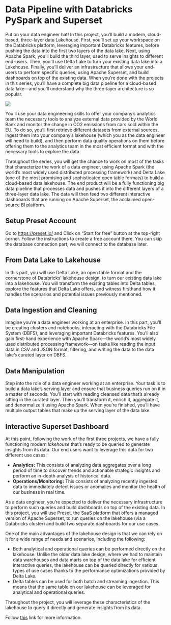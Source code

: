 # Data Pipeline with Databricks PySpark and Superset

Put on your data engineer hat! In this project, you’ll build a modern, cloud-based, three-layer data Lakehouse. First, you’ll set up your workspace on the Databricks platform, leveraging important Databricks features, before pushing the data into the first two layers of the data lake. Next, using Apache Spark, you’ll build the third layer, used to serve insights to different end-users. Then, you’ll use Delta Lake to turn your existing data lake into a Lakehouse. Finally, you’ll deliver an infrastructure that allows your end-users to perform specific queries, using Apache Superset, and build dashboards on top of the existing data. When you’re done with the projects in this series, you’ll have a complete big data pipeline for a cloud-based data lake—and you’ll understand why the three-layer architecture is so popular.

![](/img/tutorials/data-pipe-dbr-superset/overview.png)

You’ll use your data engineering skills to offer your company’s analytics team the necessary tools to analyze external data provided by the World Bank and monitor the change in CO2 emissions from cars sold within the EU. To do so, you’ll first retrieve different datasets from external sources, ingest them into your company’s lakehouse (which you as the data engineer will need to build), and then perform data quality operations on them before offering them to the analytics team in the most efficient format and with the necessary tools to explore the data.

Throughout the series, you will get the chance to work on most of the tasks that characterize the work of a data engineer, using Apache Spark (the world’s most widely used distributed processing framework) and Delta Lake (one of the most promising and sophisticated open table formats) to build a cloud-based data lakehouse. The end product will be a fully functioning big data pipeline that processes data and pushes it into the different layers of a three-layer data lake. The data will then feed two different interactive dashboards that are running on Apache Superset, the acclaimed open-source BI platform.

## Setup Preset Account

Go to https://preset.io/ and Click on “Start for free” button at the top-right corner. Follow the instructions to create a free account there. You can skip the database connection part, we will connect to the database later.

## From Data Lake to Lakehouse

In this part, you will use Delta Lake, an open table format and the cornerstone of Databricks’ lakehouse design, to turn our existing data lake into a lakehouse. You will transform the existing tables into Delta tables, explore the features that Delta Lake offers, and witness firsthand how it handles the scenarios and potential issues previously mentioned.

## Data Ingestion and Cleaning

Imagine you’re a data engineer working at an enterprise. In this part, you’ll be creating clusters and notebooks, interacting with the Databricks File System (DBFS), and leveraging important Databricks features. You’ll also gain first-hand experience with Apache Spark—the world’s most widely used distributed processing framework—on tasks like reading the input data in CSV and JSON format, filtering, and writing the data to the data lake’s curated layer on DBFS.

## Data Manipulation

Step into the role of a data engineer working at an enterprise. Your task is to build a data lake’s serving layer and ensure that business queries run on it in a matter of seconds. You’ll start with reading cleansed data that’s already sitting in the curated layer. Then you’ll transform it, enrich it, aggregate it, and denormalize it using Apache Spark. When you’re finished, you’ll have multiple output tables that make up the serving layer of the data lake.

## Interactive Superset Dashboard

At this point, following the work of the first three projects, we have a fully functioning modern *lakehouse* that’s ready to be queried to generate insights from its data. Our end users want to leverage this data for two different use cases:

- **Analytics:** This consists of analyzing data aggregates over a long period of time to discover trends and actionable strategic insights and perform an in-depth analysis of historical data.
- **Operations/Monitoring:** This consists of analyzing recently ingested data to immediately detect issues or anomalies and monitor the health of our business in real time.

As a data engineer, you’re expected to deliver the necessary infrastructure to perform such queries and build dashboards on top of the existing data. In this project, you will use Preset, the SaaS platform that offers a managed version of Apache Superset, to run queries on the lakehouse (via a Databricks cluster) and build two separate dashboards for our use cases.

One of the main advantages of the lakehouse design is that we can rely on it for a wide range of needs and scenarios, including the following:

- Both analytical and operational queries can be performed directly on the lakehouse. Unlike the older data lake design, where we had to maintain data warehouses and data marts on top of the data lake for efficient interactive queries, the lakehouse can be queried directly for various types of use cases thanks to the performance optimizations provided by Delta Lake.
- Delta tables can be used for both batch and streaming ingestion. This means that the same table on our lakehouse can be leveraged for analytical and operational queries.

Throughout the project, you will leverage these characteristics of the lakehouse to query it directly and generate insights from its data.

Follow [this](https://github.com/datalaker/data-engineering-private/tree/main/databricks-superset-batch-pipeline) link for more information.